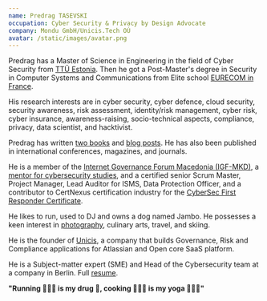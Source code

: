 ```yaml
---
name: Predrag TASEVSKI
occupation: Cyber Security & Privacy by Design Advocate
company: Mondu GmbH/Unicis.Tech OÚ
avatar: /static/images/avatar.png
---
```


Predrag has a Master of Science in Engineering in the field of Cyber Security from [TTÜ Estonia](https://taltech.ee/). Then he got a Post-Master's degree in Security in Computer Systems and Communications from Elite school [EURECOM in France](https://www.eurecom.fr/en).

His research interests are in cyber security, cyber defence, cloud security, security awareness, risk assessment, identity/risk management, cyber risk, cyber insurance, awareness-raising, socio-technical aspects, compliance, privacy, data scientist, and hacktivist.

Predrag has written [two books](/publication) and [blog posts](/blog). He has also been published in international conferences, magazines, and journals.

He is a member of the [Internet Governance Forum Macedonia (IGF-MKD)](#https://igfmkd.mk/en/starting_page/), a [mentor for cybersecurity studies](/teaching), and a certified senior Scrum Master, Project Manager, Lead Auditor for ISMS, Data Protection Officer, and a contributor to CertNexus certification industry for the [CyberSec First Responder Certificate](https://certnexus.com/cybersec-first-responder-cfr/).

He likes to run, used to DJ and owns a dog named Jambo. He possesses a keen interest in [photography](/photography), culinary arts, travel, and skiing.

He is the founder of [Unicis](https://www.unicis.tech), a company that builds Governance, Risk and Compliance applications for Atlassian and Open core SaaS platform.

He is a Subject-matter expert (SME) and Head of the Cybersecurity team at a company in Berlin. Full [resume](/resume).

**"Running 🏃🏻‍♂️ is my drug 💊, cooking 👨🏻‍🍳 is my yoga 🧘🏻‍♂️"**
